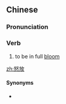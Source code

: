 ==Chinese==
{{zh-forms}}

===Pronunciation===
{{zh-pron
|m=nùfàng
|c=nou6 fong3
|mn=qz,xm,zz:nō͘-hòng
|cat=v
}}

===Verb===
{{zh-verb}}

# to be in full [[bloom]]

[[zh:怒放]]

====Synonyms====
* {{zh-l|盛開}}